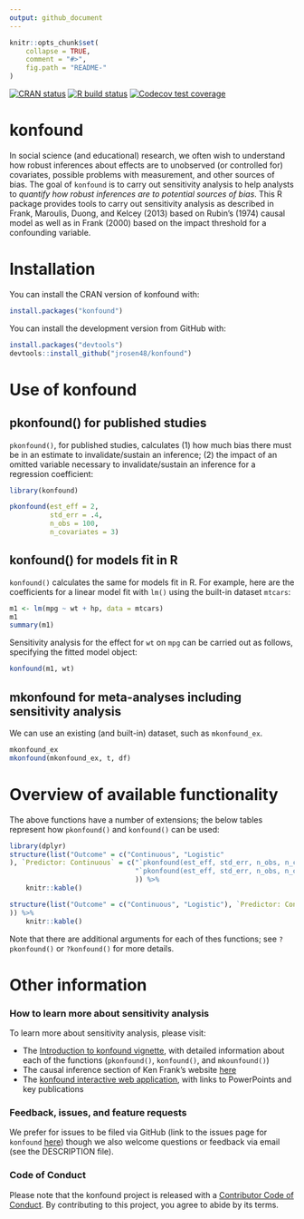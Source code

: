 ```yaml
---
output: github_document
---
```


<!-- README.md is generated from README.Rmd. Please edit that file -->

```r
knitr::opts_chunk$set(
    collapse = TRUE,
    comment = "#>",
    fig.path = "README-"
)
```

<!-- badges: start -->
[![CRAN status](https://www.r-pkg.org/badges/version/konfound)](https://cran.r-project.org/package=konfound)
[![R build status](https://github.com/jrosen48/konfound/workflows/R-CMD-check/badge.svg)](https://github.com/jrosen48/konfound/actions)
[![Codecov test coverage](https://codecov.io/gh/jrosen48/konfound/branch/master/graph/badge.svg)](https://codecov.io/gh/jrosen48/konfound?branch=master)
<!-- badges: end -->

# konfound

In social science (and educational) research, we often wish to understand how robust inferences about effects are to unobserved (or controlled for) covariates, possible problems with measurement, and other sources of bias.  The goal of `konfound` is to carry out sensitivity analysis to help analysts to *quantify how robust inferences are to potential sources of bias*. This R package provides tools to carry out sensitivity analysis as described in Frank, Maroulis, Duong, and Kelcey (2013) based on Rubin’s (1974) causal model as well as in Frank (2000) based on the impact threshold for a confounding variable.

# Installation

You can install the CRAN version of konfound with:

```r
install.packages("konfound")
```

You can install the development version from GitHub with:

```r
install.packages("devtools")
devtools::install_github("jrosen48/konfound")
```

# Use of konfound

## pkonfound() for published studies

`pkonfound()`, for published studies, calculates (1) how much bias there must be in an estimate to invalidate/sustain an inference; (2) the impact of an omitted variable necessary to invalidate/sustain an inference for a regression coefficient:

```r
library(konfound)
```

```r
pkonfound(est_eff = 2, 
          std_err = .4, 
          n_obs = 100, 
          n_covariates = 3)
```

## konfound() for models fit in R

`konfound()` calculates the same for models fit in R. For example, here are the coefficients for a linear model fit with `lm()` using the built-in dataset `mtcars`:

```r
m1 <- lm(mpg ~ wt + hp, data = mtcars)
m1
summary(m1)
```

Sensitivity analysis for the effect for `wt` on `mpg` can be carried out as follows, specifying the fitted model object:

```r
konfound(m1, wt)
```

## mkonfound for meta-analyses including sensitivity analysis

We can use an existing (and built-in) dataset, such as `mkonfound_ex`.

```r
mkonfound_ex
mkonfound(mkonfound_ex, t, df)
```

# Overview of available functionality 

The above functions have a number of extensions; the below tables represent how `pkonfound()` and `konfound()` can be used:

```r
library(dplyr)
structure(list("Outcome" = c("Continuous", "Logistic"
), `Predictor: Continuous` = c("`pkonfound(est_eff, std_err, n_obs, n_covariates)`", 
                               "`pkonfound(est_eff, std_err, n_obs, n_covariates, model_type = 'logistic')`"), `Predictor: Binary` = c("`pkonfound(est_eff, std_err, n_obs, n_covariates)`", "`pkonfound(est_eff, std_err, n_obs, n_covariates, n_treat, model_type = 'logistic')`  or `pkonfound(a, b, c, d)`")), row.names = c(NA, -2L), class = c("tbl_df", "tbl", "data.frame"
                               )) %>% 
    knitr::kable()

structure(list("Outcome" = c("Continuous", "Logistic"), `Predictor: Continuous` = c("`konfound(m, var)`", "`konfound(m, var)`"), `Predictor: Binary` = c("`konfound(m, var)`", "`konfound(m, var, two_by_two = TRUE)`")), row.names = c(NA, -2L), class = c("tbl_df", "tbl", "data.frame"
)) %>% 
    knitr::kable()
```

Note that there are additional arguments for each of thes functions; see `?pkonfound()` or `?konfound()` for more details.

# Other information

### How to learn more about sensitivity analysis

To learn more about sensitivity analysis, please visit:

* The [Introduction to konfound vignette](https://jrosen48.github.io/konfound/articles/Introduction_to_konfound.html), with detailed information about each of the functions (`pkonfound()`, `konfound()`, and `mkounfound()`)
* The causal inference section of Ken Frank's website [here](https://msu.edu/~kenfrank/research.htm#causal)
* The [konfound interactive web application](https://jmichaelrosenberg.shinyapps.io/shinykonfound/), with links to PowerPoints and key publications

### Feedback, issues, and feature requests

We prefer for issues to be filed via GitHub (link to the issues page for `konfound` [here](https://github.com/jrosen48/konfound/issues)) though we also welcome questions or feedback via email (see the DESCRIPTION file).

### Code of Conduct

Please note that the konfound project is released with a [Contributor Code of Conduct](https://contributor-covenant.org/version/2/1/CODE_OF_CONDUCT.html). By contributing to this project, you agree to abide by its terms.
